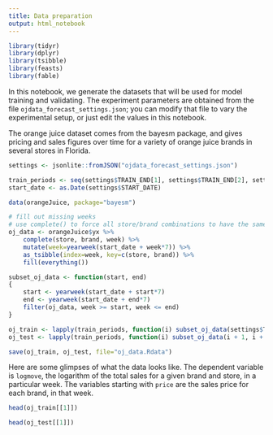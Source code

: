 ```yaml
---
title: Data preparation
output: html_notebook
---
```


```r
library(tidyr)
library(dplyr)
library(tsibble)
library(feasts)
library(fable)
```

In this notebook, we generate the datasets that will be used for model training and validating. The experiment parameters are obtained from the file `ojdata_forecast_settings.json`; you can modify that file to vary the experimental setup, or just edit the values in this notebook.

The orange juice dataset comes from the bayesm package, and gives pricing and sales figures over time for a variety of orange juice brands in several stores in Florida.

```r
settings <- jsonlite::fromJSON("ojdata_forecast_settings.json")

train_periods <- seq(settings$TRAIN_END[1], settings$TRAIN_END[2], settings$STEP)
start_date <- as.Date(settings$START_DATE)

data(orangeJuice, package="bayesm")

# fill out missing weeks
# use complete() to force all store/brand combinations to have the same no. of weeks
oj_data <- orangeJuice$yx %>%
    complete(store, brand, week) %>%
    mutate(week=yearweek(start_date + week*7)) %>%
    as_tsibble(index=week, key=c(store, brand)) %>%
    fill(everything())

subset_oj_data <- function(start, end)
{
    start <- yearweek(start_date + start*7)
    end <- yearweek(start_date + end*7)
    filter(oj_data, week >= start, week <= end)
}

oj_train <- lapply(train_periods, function(i) subset_oj_data(settings$TRAIN_START_WEEK, i))
oj_test <- lapply(train_periods, function(i) subset_oj_data(i + 1, i + settings$STEP))

save(oj_train, oj_test, file="oj_data.Rdata")
```

Here are some glimpses of what the data looks like. The dependent variable is `logmove`, the logarithm of the total sales for a given brand and store, in a particular week. The variables starting with `price` are the sales price for each brand, in that week.

```r
head(oj_train[[1]])

head(oj_test[[1]])
```
